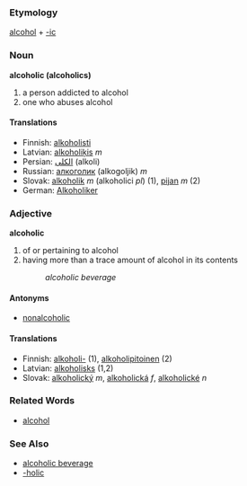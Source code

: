 === Etymology ===
[[alcohol]] + [[-ic]]

=== Noun ===
'''alcoholic (alcoholics)'''
# a person addicted to alcohol
# one who abuses alcohol

==== Translations ====
*Finnish: [[alkoholisti]]
*Latvian: [[alkoholiķis]] ''m''
*Persian: [[الکلی]] (alkoli)
*Russian: [[алкоголик]] (alkogoljik) ''m''
*Slovak:  [[alkoholik]] ''m'' (alkoholici ''pl'') (1), [[pijan]] ''m'' (2)
*German:  [[Alkoholiker]]

=== Adjective ===
'''alcoholic'''
# of or pertaining to alcohol
# having more than a trace amount of alcohol in its contents
#: ''alcoholic beverage''

==== Antonyms ====
* [[nonalcoholic]]

==== Translations ====
*Finnish: [[alkoholi-]] (1), [[alkoholipitoinen]] (2)
*Latvian: [[alkoholisks]] (1,2)
*Slovak: [[alkoholický]] ''m'', [[alkoholická]] ''f'', [[alkoholické]] ''n''

=== Related Words ===
* [[alcohol]]
=== See Also ===
* [[alcoholic beverage]]
* [[-holic]]